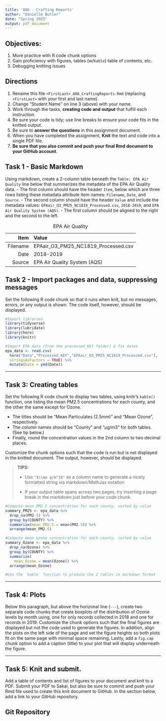 ```yaml
---
title: 'A06 - Crafting Reports'
author: "Danielle Butler" 
date: "Spring 2025"
output: pdf_document
---
```


## Objectives:

1.  More practice with R code chunk options
2.  Gain proficiency with figures, tables (w/`Kable`) table of contents, etc.
3.  Debugging knitting issues

## Directions

1.  Rename this file `<FirstLast>_A06_CraftingReports.Rmd`
(replacing `<FirstLast>` with your first and last name).
2.  Change "Student Name" on line 3 (above) with your name.
3.  Work through the tasks, **creating code and output** that
fulfill each instruction.
4.  Be sure your code is tidy; use line breaks to ensure your code
fits in the knitted output.
5.  Be sure to **answer the questions** in this assignment document.
6.  When you have completed the assignment, **Knit** the text and code
into a single PDF file.
7.  **Be sure that you also commit and push your final Rmd document
to your GitHub account**.

## Task 1 - Basic Markdown
Using markdown, create a 2-column table beneath the `Table: EPA Air Quality`
line below that summarizes the metadata of the EPA Air Quality data.
- The first column should have the header `Item`, below which are three rows
listing these metadata attribute item names: `Filename`, `Date`, and `Source`.
- The second column should have the header `Value` and include the metadata
values: `EPAair_O3_PM25_NC1819_Processed.csv`, `2018-2019`, and
`EPA Air Quality System (AQS)`.
- The first column should be aligned to the right and the second to the left.

Table: EPA Air Quality  

|     Item    | Value                                      |
|------------:|:-------------------------------------------|
| Filename   | EPAair_O3_PM25_NC1819_Processed.csv       |
| Date       | 2018-2019                                 |
| Source     | EPA Air Quality System (AQS)             |


## Task 2 - Import packages and data, suppressing messages
Set the following R code chunk so that it runs when knit, but no messages,
errors, or any output is shown. The code itself, however, should be displayed.

```r

#Import libraries
library(tidyverse)
library(lubridate)
library(here)
library(knitr)

#Import EPA data (from the processed_KEY folder) & fix dates
epa_data <- read.csv(
  here("Data","Processed_KEY","EPAair_O3_PM25_NC1819_Processed.csv"),
  stringsAsFactors = TRUE) %>% 
  mutate(Date = ymd(Date))
```

---

## Task 3: Creating tables

Set the following R code chunk to display two tables, using knitr's `kable()` function, one listing the mean PM2.5 concentrations for each county, and the other the same except for Ozone. 

-   The titles should be "Mean Particulates (2.5mm)" and "Mean Ozone", respectively. 
-   The column names should be "County" and "µg/m3" for both tables. (See tip below.)
-   Finally, round the concentration values in the 2nd column to two decimal places.

Customize the chunk options such that the code is run but is not displayed in the knitted document. The output, however, should be displayed.

> **TIPS:**
>
> -   Use `"$\\mu g/m^3$"` as a column name to generate a nicely formatted string via markdown/MathJax notation
>
> -   If your output table spans across two pages, try inserting a page break in the markdown just before your code chunk.


```r
#Compute mean PM2.5 concentration for each county, sorted by value
summary_PM25 <- epa_data %>% 
  drop_na(PM2.5) %>% 
  group_by(COUNTY) %>% 
  summarize(mean_PM2.5 = mean(PM2.5)) %>% 
  arrange(mean_PM2.5)

#Compute mean ozone concentration for each county, sorted by value
summary_Ozone <- epa_data %>% 
  drop_na(Ozone) %>% 
  group_by(COUNTY) %>% 
  summarize(
    mean_Ozone = mean(Ozone)) %>% 
  arrange(mean_Ozone)

#Use the `kable` function to produce the 2 tables in markdown format

```

---

## Task 4: Plots

Below this paragraph, but above the horizonal line (`---`), create two separate code chunks that create boxplots of the distribution of Ozone levels by month using, one for only records collected in 2018 and one for records in 2019. Customize the chunk options such that the final figures are displayed but not the code used to generate the figures. In addition, align the plots on the left side of the page and set the figure heights so both plots fit on the same page with minimal space remaining. Lastly, add a `fig.cap` chunk option to add a caption (title) to your plot that will display underneath the figure.


---

\newpage

## Task 5: Knit and submit.

Add a table of contents and list of figures to your document and knit to a PDF. Submit your PDF to Sakai, but also be sure to commit and push your Rmd file used to create this knit document to GitHub. In the section below, add a link to your GitHub repository.

## Git Repository
